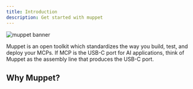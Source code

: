 ```yaml
---
title: Introduction
description: Get started with muppet
---
```


![muppet banner](../../assets/banner.png)

Muppet is an open toolkit which standardizes the way you build, test, and deploy your MCPs. If MCP is the USB-C port for AI applications, think of Muppet as the assembly line that produces the USB-C port.

## Why Muppet?